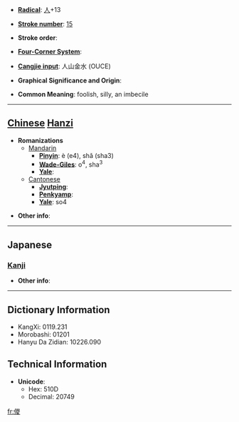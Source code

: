 * '''[[Wiktionary:Chinese radical index| Radical]]''': [[Wiktionary:Chinese radical index 人|人]]+13

* '''[[Wiktionary:Chinese total strokes index|Stroke number]]''': [[Wiktionary:Chinese total strokes index 15|15]]

* '''Stroke order''': 

* '''[[Wiktionary:Chinese four corner index|Four-Corner System]]''': 

* '''[[Wiktionary:Chinese Cangjie index|Cangjie input]]''': 人山金水 (OUCE)

* '''Graphical Significance and Origin''': 

* '''Common Meaning''': foolish, silly, an imbecile

----

== [[Chinese]] [[Hanzi]] ==

* '''Romanizations'''
** [[Mandarin]]
*** '''[[Pinyin]]''': è (e4), shǎ (sha3)
*** '''[[Wade-Giles]]''': o<sup>4</sup>, sha<sup>3</sup>
*** '''[[Yale]]''': 
**[[Cantonese]]
***'''[[Jyutping]]''':
***'''[[Penkyamp]]''': 
***'''[[Yale]]''': so4

* '''Other info''': 

----

==Japanese==
===[[Kanji]]===
{{kanji|on readings=[[さ]] (sa)|kun readings=}}

* '''Other info''':  

----

== Dictionary Information ==

* KangXi: 0119.231
* Morobashi: 01201
* Hanyu Da Zidian: 10226.090

== Technical Information ==

* '''Unicode''':
** Hex: 510D
** Decimal: 20749

[[fr:儍]]